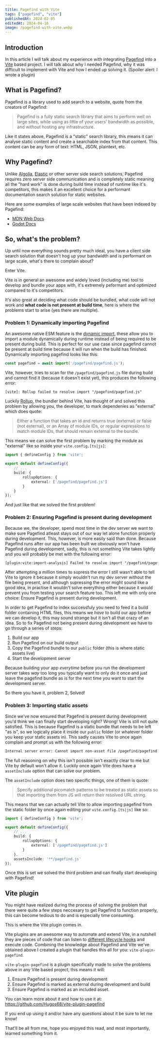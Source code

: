 ```yaml
---
title: Pagefind with Vite
tags: ["pagefind", "vite"]
publishedAt: 2024-02-05
editedAt: 2024-04-16
image: /pagefind-with-vite.webp
---
```


## Introduction

In this article I will talk about my experience with integrating [Pagefind](https://pagefind.app/) into a [Vite](https://vitejs.dev/) based project. I will talk about why I needed Pagefind, why it was difficult to implement with Vite and how I ended up solving it.
(Spoiler alert: I wrote a plugin)

## What is Pagefind?

Pagefind is a library used to add search to a website, quote from the creators of Pagefind:

> Pagefind is a fully static search library that aims to perform well on large sites, while using as little of your users’ bandwidth as possible, and without hosting any infrastructure.

Like it states above, Pagefind is a "static" search library, this means it can analyse static content and create a searchable index from that content. This content can be any form of text: HTML, JSON, plaintext, etc.

## Why Pagefind?

Unlike [Algolia](https://www.algolia.com/), [Elastic](https://www.elastic.co/) or other server side search solutions, Pagefind requires zero server side communication and is completely static meaning all the "hard work" is done during build time instead of runtime like it's competitors, this makes it an excellent choice for a performant documentation search solution for static websites.

Here are some examples of large scale websites that have been indexed by Pagefind:

- [MDN Web Docs](https://mdn.pagefind.app/)
- [Godot Docs](https://godot.pagefind.app/)

## So, what's the problem?

Up until now everything sounds pretty much ideal, you have a client side search solution that doesn't hog up your bandwidth and is performant on large scale, what's there to complain about?

Enter Vite.

Vite is in general an awesome and widely loved (including me) tool to develop and bundle your apps with, it's extremely peformant and optimized compared to it's competitors.

It's also great at deciding what code should be bundled, what code will not work and **what code is not present at build time**, here is where the problems start to arise (yes there are multiple).

### Problem 1: Dynamically importing Pagefind

An awesome native ESM feature is the [dynamic import](https://developer.mozilla.org/en-US/docs/Web/JavaScript/Reference/Operators/import), these allow you to import a module dynamically during runtime instead of being required to be present during build. This is perfect for our use case since pagefind cannot be present at build time because it will run when the build has finished.
Dynamically importing pagefind looks like this:

```ts
const pagefind = await import('/pagefind/pagefind.js');
```

Vite, however, tries to scan for the `/pagefind/pagefind.js` file during build and cannot find it (because it doesn't exist yet), this produces the following error:

```txt
[vite]: Rollup failed to resolve import "/pagefind/pagefind.js"
```

Luckily [Rollup](https://rollupjs.org/), the bundler behind Vite, has thought of and solved this problem by allowing you, the developer, to mark dependenies as "external" which does quote:

> Either a function that takes an id and returns true (external) or false (not external), or an Array of module IDs, or regular expressions to match module IDs, that should remain external to the bundle.

This means we can solve the first problem by marking the module as "external" like so inside your `vite.config.[ts|js]`:

```ts
import { defineConfig } from 'vite';

export default defineConfig({
	// ...
	build: {
		rollupOptions: {
			external: ['/pagefind/pagefind.js']
		}
	}
});
```

And just like that we solved the first problem!

### Problem 2: Ensuring Pagefind is present during development

Because we, the developer, spend most time in the dev server we want to make sure Pagefind atleast stays out of our way let alone function properly during development. This, however, is more easily said than done. Because Pagefind runs after our app has been built we obviously won't have Pagefind during development, sadly, this is not something Vite takes lightly and you will probably be met with the following error:

```txt
[plugin:vite:import-analysis] Failed to resolve import "/pagefind/pagefind.js" from "...". Does the file exist?
```

After attempting a million times to supress the error I still wasn't able to tell Vite to ignore it because it simply wouldn't run my dev server without the file being present, and although supressing the error might sound like a good idea, in practise it wouldn't solve everything either because it would prevent you from testing your search feature too. This left me with only one choice: Ensure Pagefind is present during development.

In order to get Pagefind to index successfuly you need to feed it a build folder containing HTML files, this means we _have_ to build our app before we can develop it, this may sound strange but it isn't all that crazy of an idea. So to fix Pagefind not being present during development we have to go through a series of steps:

1. Build our app
2. Run Pagefind on our build output
3. Copy the Pagefind bundle to our `public` folder (this is where static assets live)
4. Start the development server

Because building your app _everytime_ before you run the development server takes _way_ too long you typically want to only do it once and just leave the pagefind bundle as is for the next time you want to start the development server.

So there you have it, problem 2, Solved!

### Problem 3: Importing static assets

Since we've now ensured that Pagefind is present during development you'd think we can finally start developing right? Wrong! Vite is still not quite satisfied. This is because Pagefind is a static bundle that needs to be left "as is", so we logically place it inside our `public` folder (or whatever folder you keep your static assets in). This sadly causes Vite to once again complain and prompt us with the following error:

```txt
Internal server error: Cannot import non-asset file /pagefind/pagefind.js which is inside /public.
```

The full reasoning on why this isn't possible isn't exactly clear to me but Vite by default won't allow it. Luckily once again Vite does have a `assetInclude` option that can solve our problem.

The `assetInclude` option does two specific things, one of them is quote:

> Specify additional picomatch patterns to be treated as static assets so that importing them from JS will return their resolved URL string.

This means that we can actually tell Vite to allow importing pagefind from the static folder by once again editing your `vite.config.[ts|js]` like so:

```ts
import { defineConfig } from 'vite';

export default defineConfig({
	// ...
	build: {
		rollupOptions: {
			external: ['/pagefind/pagefind.js']
		}
	},
	assetsInclude: '**/pagefind.js'
});
```

Once this is set we solved the third problem and can finally start developing with Pagefind!

## Vite plugin

You might have realized during the process of solving the problem that there were quite a few steps neccesary to get Pagefind to function properly, this can become tedious to do and is especially time consuming.

This is where the Vite plugin comes in.

Vite plugins are an awesome way to automate and extend Vite, in a nutshell they are pieces of code that can listen to [different lifecycle hooks](https://vitejs.dev/guide/api-plugin.html#universal-hooks) and execute code. Combining the knowledge about Pagefind and Vite we've obtained above I created a plugin that handles this all for you: `vite-plugin-pagefind`.

`vite-plugin-pagefind` is a plugin specifically made to solve the problems above in any Vite based project, this means it will:

1. Ensure Pagefind is present during development
2. Ensure Pagefind is marked as external during development and build
3. Ensure Pagefind is marked as an included asset.

You can learn more about it and how to use it at: https://github.com/Hugos68/vite-plugin-pagefind

If you end up using it and/or have any questions about it be sure to let me know!

That'll be all from me, hope you enjoyed this read, and most importantly, learned something from it.